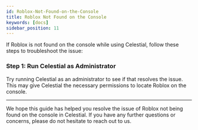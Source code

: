 ```yaml
---
id: Roblox-Not-Found-on-the-Console
title: Roblox Not Found on the Console
keywords: [docs]
sidebar_position: 11
---
```


If Roblox is not found on the console while using Celestial, follow these steps to troubleshoot the issue:

### Step 1: Run Celestial as Administrator

Try running Celestial as an administrator to see if that resolves the issue. This may give Celestial the necessary permissions to locate Roblox on the console.

---

We hope this guide has helped you resolve the issue of Roblox not being found on the console in Celestial. If you have any further questions or concerns, please do not hesitate to reach out to us.
